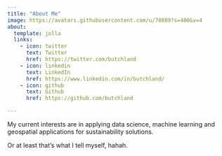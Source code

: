 ```yaml
---
title: "About Me"
image: https://avatars.githubusercontent.com/u/70889?s=400&v=4
about:
  template: jolla
  links:
    - icon: twitter
      text: Twitter
      href: https://twitter.com/butchland
    - icon: linkedin
      text: LinkedIn
      href: https://www.linkedin.com/in/butchland/
    - icon: github
      text: Github
      href: https://github.com/butchland

---
```


My current interests are in applying data science, machine learning 
and geospatial applications for sustainability solutions.

Or at least that's what I tell myself, hahah.

